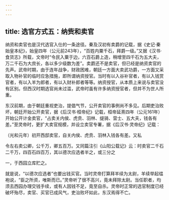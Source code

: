 ```yaml
---
---
---
```

title: 选官方式五：纳赀和卖官
---



纳资和卖官也是汉代选官入仕的一条途径。秦及汉初有卖爵的记载，据《史记·秦始皇本纪》，始皇四年（公元前243年），“百姓内粟千石，拜爵一级。”又据《汉书·食货志》所载，文帝时“令民入粟于边，六百石爵上造，稍增至四千石为五大夫，万二千石为大庶长，各以多少级数为差”。卖爵还不是卖官，但已经是纳资卖官的先声。武帝时期，由于连年战争，财政困难，朝廷一方面大卖武功爵，一方面又采取入物补官的临时应急措施，即所谓纳资授官。当时有以入谷补官者，有以入钱赏官者，有以入羊为郎者，有以入财补郎者等等。纳资授官，从本质上来说与卖官没有区别。但西汉时期选官尚未过滥，武帝时虽有许多纳资授官者，但并不为世人所重。

东汉前期，由于朝廷重视吏治，提倡气节，公开卖官的事例尚不多见。后期吏治败坏，朝廷开始公开卖官，据《后汉书·桓帝纪》记载，桓帝延熹四年（公元161年）开始公开计金卖官，“占卖关内侯、虎贲、羽林、缇骑、营士、五大夫，钱各有差。”至灵帝时，更扩大卖官规模，并设立卖官专署，据《后汉书·灵帝纪》记载：

（光和元年）初开西邸卖官，自关内侯、虎贲、羽林入钱各有差。又私

令左右卖公卿，公千万，卿五百万。又同篇注引《山阳公载记》云：时卖官二千石二千万，四百石四百万，其以德次应选者半之，或三分之

一，于西园立库贮之。

就是说，“以德次应选者”也要出钱买官。当时灵帝打算拜羊续为太尉，羊续举起缊袍说，“臣之所资，唯斯而已。”灵帝听了很不高兴，竟未拜除太尉。当任职者，均须去西园办理交钱手续，或有人因钱不足，竟至自杀。灵帝时正常的选官制度已经破坏殆尽，卖官、买官已成风气，吏治败坏如此，东汉焉得不亡。